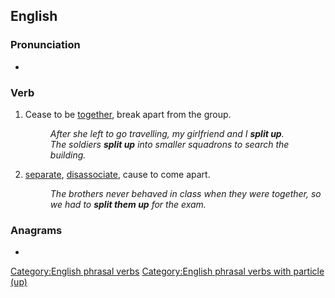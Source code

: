 {{also|split-up}}

==English==

===Pronunciation===
* {{audio|En-us-split up.ogg|Audio (US)|lang=en}}

===Verb===
{{en-verb|splits up|splitting up|split up|split up}}

# {{lb|en|intransitive|idiomatic|Of a group of people}} Cease to be [[together]], break apart from the group.
#: ''After she left to go travelling, my girlfriend and I '''split up'''.''
#: ''The soldiers '''split up''' into smaller squadrons to search the building.''
# {{lb|en|transitive}} [[separate]], [[disassociate]], cause to come apart.
#: ''The brothers never behaved in class when they were together, so we had to '''split them up''' for the exam.''

===Anagrams===
* {{l|en|pulpits}}

[[Category:English phrasal verbs]]
[[Category:English phrasal verbs with particle (up)]]